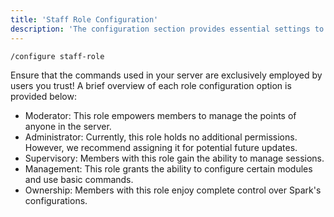 ```yaml
---
title: 'Staff Role Configuration'
description: 'The configuration section provides essential settings to tailor Sparks behavior within your server. Below are the available configuration options and their purposes'
---
```


```
/configure staff-role
```

Ensure that the commands used in your server are exclusively employed by users you trust! A brief overview of each role configuration option is provided below:

- Moderator: This role empowers members to manage the points of anyone in the server.
- Administrator: Currently, this role holds no additional permissions. However, we recommend assigning it for potential future updates.
- Supervisory: Members with this role gain the ability to manage sessions.
- Management: This role grants the ability to configure certain modules and use basic commands.
- Ownership: Members with this role enjoy complete control over Spark's configurations.